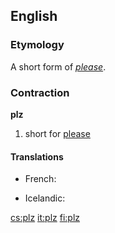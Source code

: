 {{also|PLZ|plž|pĺž}}
==English==

===Etymology===
A short form of ''[[please]]''.

===Contraction===
'''plz'''

# {{context|slang|lang=en}} short for [[please]]

====Translations====
{{trans-top|short for please}}
* French: {{t+|fr|svp}}
{{trans-mid}}
* Icelandic: {{t|is|plís}}
{{trans-bottom}}

[[cs:plz]]
[[it:plz]]
[[fi:plz]]